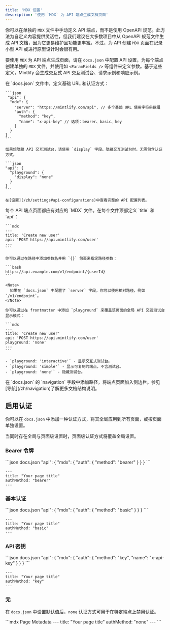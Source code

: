 ```yaml
---
title: 'MDX 设置'
description: '使用 `MDX` 为 API 端点生成文档页面'
---
```


你可以在单独的 `MDX` 文件中手动定义 API 端点，而不是使用 OpenAPI 规范。此方法为自定义内容提供灵活性，但我们建议在大多数项目中从 OpenAPI 规范文件生成 API 文档，因为它更易维护且功能更丰富。不过，为 API 创建 `MDX` 页面在记录小型 API 或进行原型设计时会很有用。

要使用 `MDX` 为 API 端点生成页面，请在 `docs.json` 中配置 API 设置，为每个端点创建单独的 `MDX` 文件，并使用如 `<ParamFields />` 等组件来定义参数。基于这些定义，Mintlify 会生成交互式 API 交互测试台、请求示例和响应示例。

<Steps>
  <Step title="配置你的 API">
    在 `docs.json` 文件中，定义基础 URL 和认证方式：

    ```json
     "api": {
      "mdx": {
        "server": "https://mintlify.com/api", // 多个基础 URL 使用字符串数组
        "auth": {
          "method": "key",
          "name": "x-api-key" // 选项：bearer、basic、key
        }
      }
    }
    ```

    如果想隐藏 API 交互测试台，请使用 `display` 字段。隐藏交互测试台时，无需包含认证方式。

    ```json
    "api": {
      "playground": {
        "display": "none"
      }
    }
    ```

    在[设置](/zh/settings#api-configurations)中查看完整的 API 配置列表。
  </Step>

  <Step title="创建端点页面">
    每个 API 端点页面都应有对应的 `MDX` 文件。在每个文件顶部定义 `title` 和 `api`：

    ```mdx
    ---
    title: 'Create new user'
    api: 'POST https://api.mintlify.com/user'
    ---
    ```

    你可以通过在路径中添加参数名并用 `{}` 包裹来指定路径参数：

    ```bash
    https://api.example.com/v1/endpoint/{userId}
    ```

    <Note>
      如果在 `docs.json` 中配置了 `server` 字段，你可以使用相对路径，例如 `/v1/endpoint`。
    </Note>

    你可以通过在 frontmatter 中添加 `playground` 来覆盖该页面的全局 API 交互测试台显示模式：

    ```mdx
    ---
    title: 'Create new user'
    api: 'POST https://api.mintlify.com/user'
    playground: 'none'
    ---
    ```

    - `playground: 'interactive'` - 显示交互式测试台。
    - `playground: 'simple'` - 显示可复制的端点，不含测试台。
    - `playground: 'none'` - 隐藏测试台。
  </Step>

  <Step title="将端点添加到文档中">
    在 `docs.json` 的 `navigation` 字段中添加路径，将端点页面加入侧边栏。参见[导航](/zh/navigation)了解更多文档结构说明。
  </Step>
</Steps>

## 启用认证

你可以在 `docs.json` 中添加一种认证方式，将其全局应用到所有页面，或按页面单独设置。

当同时存在全局与页面级设置时，页面级认证方式将覆盖全局设置。

### Bearer 令牌

<CodeGroup>
  ```json docs.json
  "api": {
      "mdx": {
        "auth": {
          "method": "bearer"
        }
      }
  }
  ```

  ```mdx Page Metadata
  ---
  title: "Your page title"
  authMethod: "bearer"
  ---
  ```
</CodeGroup>

### 基本认证

<CodeGroup>
  ```json docs.json
  "api": {
      "mdx": {
        "auth": {
          "method": "basic"
        }
      }
  }
  ```

  ```mdx Page Metadata
  ---
  title: "Your page title"
  authMethod: "basic"
  ---
  ```
</CodeGroup>

### API 密钥

<CodeGroup>
  ```json docs.json
  "api": {
      "mdx": {
        "auth": {
          "method": "key",
          "name": "x-api-key"
        }
      }
  }
  ```

  ```mdx Page Metadata
  ---
  title: "Your page title"
  authMethod: "key"
  ---
  ```
</CodeGroup>

### 无

在 `docs.json` 中设置默认值后，`none` 认证方式可用于在特定端点上禁用认证。

<CodeGroup>
  ```mdx Page Metadata
  ---
  title: "Your page title"
  authMethod: "none"
  ---
  ```
</CodeGroup>
